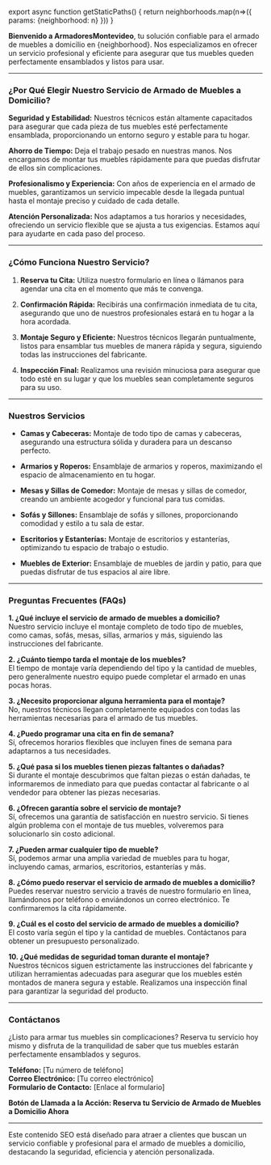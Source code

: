 export async function getStaticPaths() {
    return neighborhoods.map(n=>({
        params: {neighborhood: n}
    }))
}


**Bienvenido a ArmadoresMontevideo**, tu solución confiable para el armado de muebles a domicilio en {neighborhood}. Nos especializamos en ofrecer un servicio profesional y eficiente para asegurar que tus muebles queden perfectamente ensamblados y listos para usar.

---

### ¿Por Qué Elegir Nuestro Servicio de Armado de Muebles a Domicilio?

**Seguridad y Estabilidad:**
Nuestros técnicos están altamente capacitados para asegurar que cada pieza de tus muebles esté perfectamente ensamblada, proporcionando un entorno seguro y estable para tu hogar.

**Ahorro de Tiempo:**
Deja el trabajo pesado en nuestras manos. Nos encargamos de montar tus muebles rápidamente para que puedas disfrutar de ellos sin complicaciones.

**Profesionalismo y Experiencia:**
Con años de experiencia en el armado de muebles, garantizamos un servicio impecable desde la llegada puntual hasta el montaje preciso y cuidado de cada detalle.

**Atención Personalizada:**
Nos adaptamos a tus horarios y necesidades, ofreciendo un servicio flexible que se ajusta a tus exigencias. Estamos aquí para ayudarte en cada paso del proceso.

---

### ¿Cómo Funciona Nuestro Servicio?

1. **Reserva tu Cita:**
   Utiliza nuestro formulario en línea o llámanos para agendar una cita en el momento que más te convenga.

2. **Confirmación Rápida:**
   Recibirás una confirmación inmediata de tu cita, asegurando que uno de nuestros profesionales estará en tu hogar a la hora acordada.

3. **Montaje Seguro y Eficiente:**
   Nuestros técnicos llegarán puntualmente, listos para ensamblar tus muebles de manera rápida y segura, siguiendo todas las instrucciones del fabricante.

4. **Inspección Final:**
   Realizamos una revisión minuciosa para asegurar que todo esté en su lugar y que los muebles sean completamente seguros para su uso.

---

### Nuestros Servicios

- **Camas y Cabeceras:**
  Montaje de todo tipo de camas y cabeceras, asegurando una estructura sólida y duradera para un descanso perfecto.

- **Armarios y Roperos:**
  Ensamblaje de armarios y roperos, maximizando el espacio de almacenamiento en tu hogar.

- **Mesas y Sillas de Comedor:**
  Montaje de mesas y sillas de comedor, creando un ambiente acogedor y funcional para tus comidas.

- **Sofás y Sillones:**
  Ensamblaje de sofás y sillones, proporcionando comodidad y estilo a tu sala de estar.

- **Escritorios y Estanterías:**
  Montaje de escritorios y estanterías, optimizando tu espacio de trabajo o estudio.

- **Muebles de Exterior:**
  Ensamblaje de muebles de jardín y patio, para que puedas disfrutar de tus espacios al aire libre.

---

### Preguntas Frecuentes (FAQs)

**1. ¿Qué incluye el servicio de armado de muebles a domicilio?**  
Nuestro servicio incluye el montaje completo de todo tipo de muebles, como camas, sofás, mesas, sillas, armarios y más, siguiendo las instrucciones del fabricante.

**2. ¿Cuánto tiempo tarda el montaje de los muebles?**  
El tiempo de montaje varía dependiendo del tipo y la cantidad de muebles, pero generalmente nuestro equipo puede completar el armado en unas pocas horas.

**3. ¿Necesito proporcionar alguna herramienta para el montaje?**  
No, nuestros técnicos llegan completamente equipados con todas las herramientas necesarias para el armado de tus muebles.

**4. ¿Puedo programar una cita en fin de semana?**  
Sí, ofrecemos horarios flexibles que incluyen fines de semana para adaptarnos a tus necesidades.

**5. ¿Qué pasa si los muebles tienen piezas faltantes o dañadas?**  
Si durante el montaje descubrimos que faltan piezas o están dañadas, te informaremos de inmediato para que puedas contactar al fabricante o al vendedor para obtener las piezas necesarias.

**6. ¿Ofrecen garantía sobre el servicio de montaje?**  
Sí, ofrecemos una garantía de satisfacción en nuestro servicio. Si tienes algún problema con el montaje de tus muebles, volveremos para solucionarlo sin costo adicional.

**7. ¿Pueden armar cualquier tipo de mueble?**  
Sí, podemos armar una amplia variedad de muebles para tu hogar, incluyendo camas, armarios, escritorios, estanterías y más.

**8. ¿Cómo puedo reservar el servicio de armado de muebles a domicilio?**  
Puedes reservar nuestro servicio a través de nuestro formulario en línea, llamándonos por teléfono o enviándonos un correo electrónico. Te confirmaremos la cita rápidamente.

**9. ¿Cuál es el costo del servicio de armado de muebles a domicilio?**  
El costo varía según el tipo y la cantidad de muebles. Contáctanos para obtener un presupuesto personalizado.

**10. ¿Qué medidas de seguridad toman durante el montaje?**  
Nuestros técnicos siguen estrictamente las instrucciones del fabricante y utilizan herramientas adecuadas para asegurar que los muebles estén montados de manera segura y estable. Realizamos una inspección final para garantizar la seguridad del producto.

---

### Contáctanos

¿Listo para armar tus muebles sin complicaciones? Reserva tu servicio hoy mismo y disfruta de la tranquilidad de saber que tus muebles estarán perfectamente ensamblados y seguros.

**Teléfono:** [Tu número de teléfono]  
**Correo Electrónico:** [Tu correo electrónico]  
**Formulario de Contacto:** [Enlace al formulario]

**Botón de Llamada a la Acción: Reserva tu Servicio de Armado de Muebles a Domicilio Ahora**

---

Este contenido SEO está diseñado para atraer a clientes que buscan un servicio confiable y profesional para el armado de muebles a domicilio, destacando la seguridad, eficiencia y atención personalizada.